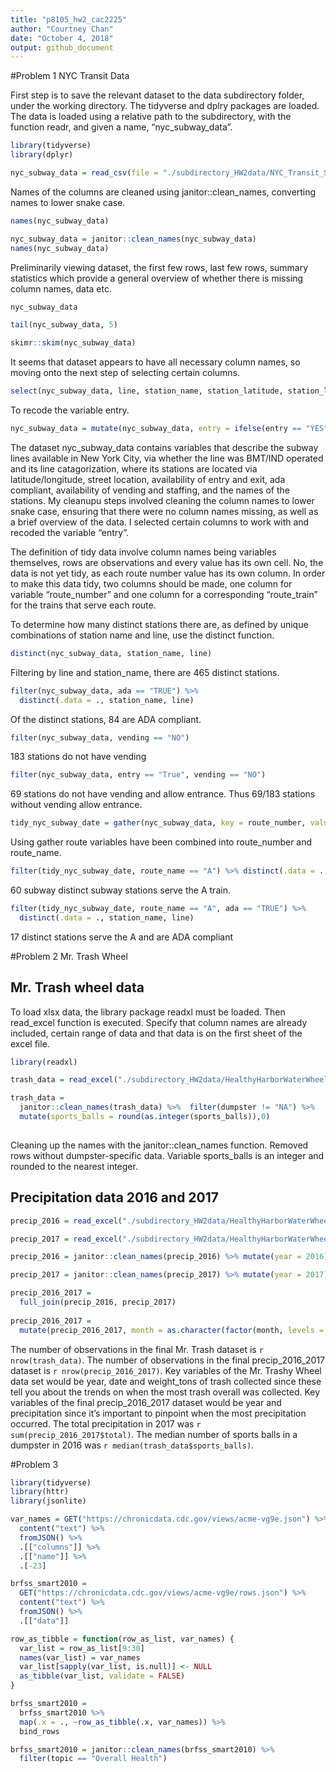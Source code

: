 ```yaml
---
title: "p8105_hw2_cac2225"
author: "Courtney Chan"
date: "October 4, 2018"
output: github_document
---
```

#Problem 1 NYC Transit Data

First step is to save the relevant dataset to the data subdirectory folder, under the working directory. The tidyverse and dplry packages are loaded. The data is loaded using a relative path to the subdirectory, with the function readr, and given a name, "nyc_subway_data".

```r
library(tidyverse)
library(dplyr)

nyc_subway_data = read_csv(file = "./subdirectory_HW2data/NYC_Transit_Subway_Entrance_And_Exit_Data.csv")
```

Names of the columns are cleaned using janitor::clean_names, converting names to lower snake case.

```r
names(nyc_subway_data)

nyc_subway_data = janitor::clean_names(nyc_subway_data)
names(nyc_subway_data)
```

Preliminarily viewing dataset, the first few rows, last few rows, summary statistics which provide a general overview of whether there is missing column names, data etc.

```r
nyc_subway_data

tail(nyc_subway_data, 5)

skimr::skim(nyc_subway_data)
```

It seems that dataset appears to have all necessary column names, so moving onto the next step of selecting certain columns.

```r
select(nyc_subway_data, line, station_name, station_latitude, station_longitude, route1:route11, entry, vending, entrance_type, ada)
```

To recode the variable entry.

```r
nyc_subway_data = mutate(nyc_subway_data, entry = ifelse(entry == "YES", "True", "False"))
```

The dataset nyc_subway_data contains variables that describe the subway lines available in New York City, via whether the line was BMT/IND operated and its line catagorization, where its stations are located via latitude/longitude, street location, availability of entry and exit, ada compliant, availability of vending and staffing, and the names of the stations. My cleanupu steps involved cleaning the column names to lower snake case, ensuring that there were no column names missing, as well as a brief overview of the data. I selected certain columns to work with and recoded the variable "entry".

The definition of tidy data involve column names being variables themselves, rows are observations and every value has its own cell. No, the data is not yet tidy, as each route number value has its own column. In order to make this data tidy, two columns should be made, one column for variable "route_number" and one column for a corresponding "route_train" for the trains that serve each route.

To determine how many distinct stations there are, as defined by unique combinations of station name and line, use the distinct function.

```r
distinct(nyc_subway_data, station_name, line)
```

Filtering by line and station_name, there are 465 distinct stations.

```r
filter(nyc_subway_data, ada == "TRUE") %>%
  distinct(.data = ., station_name, line)
```

Of the distinct stations, 84 are ADA compliant.

```r
filter(nyc_subway_data, vending == "NO")
```
183 stations do not have vending

```r
filter(nyc_subway_data, entry == "True", vending == "NO")
```
69 stations do not have vending and allow entrance. Thus 69/183 stations without vending allow entrance.

```r
tidy_nyc_subway_date = gather(nyc_subway_data, key = route_number, value = route_name, route1:route11)
```

Using gather route variables have been combined into route_number and route_name.

```r
filter(tidy_nyc_subway_date, route_name == "A") %>% distinct(.data = ., station_name, line)
```

60 subway distinct subway stations serve the A train.

```r
filter(tidy_nyc_subway_date, route_name == "A", ada == "TRUE") %>% 
  distinct(.data = ., station_name, line)
```

17 distinct stations serve the A and are ADA compliant

#Problem 2 Mr. Trash Wheel

## Mr. Trash wheel data

To load xlsx data, the library package readxl must be loaded. Then read_excel function is executed. Specify that column names are already included, certain range of data and that data is on the first sheet of the excel file.

```r
library(readxl)

trash_data = read_excel("./subdirectory_HW2data/HealthyHarborWaterWheelTotals2018-7-28.xlsx", sheet = 1, col_names = TRUE, range = "A2:N336")
```

```r
trash_data = 
  janitor::clean_names(trash_data) %>%  filter(dumpster != "NA") %>% 
  mutate(sports_balls = round(as.integer(sports_balls)),0)
 
```

Cleaning up the names with the janitor::clean_names function. Removed rows without dumpster-specific data. Variable sports_balls is an integer and rounded to the nearest integer.

## Precipitation data 2016 and 2017

```r
precip_2016 = read_excel("./subdirectory_HW2data/HealthyHarborWaterWheelTotals2018-7-28.xlsx", sheet = 5, col_names = TRUE, range = "A2:B14")

```

```r
precip_2017 = read_excel("./subdirectory_HW2data/HealthyHarborWaterWheelTotals2018-7-28.xlsx", sheet = 4, col_names = TRUE, range = "A2:B14")
```

```r
precip_2016 = janitor::clean_names(precip_2016) %>% mutate(year = 2016)

precip_2017 = janitor::clean_names(precip_2017) %>% mutate(year = 2017) 

precip_2016_2017 = 
  full_join(precip_2016, precip_2017)
       
precip_2016_2017 = 
  mutate(precip_2016_2017, month = as.character(factor(month, levels = 1:12, labels = month.name)))

```
The number of observations in the final Mr. Trash dataset is `r nrow(trash_data)`.
The number of observations in the final precip_2016_2017 dataset is `r nrow(precip_2016_2017)`.
Key variables of the Mr. Trashy Wheel data set would be year, date and weight_tons of trash collected since these tell you about the trends on when the most trash overall was collected.
Key variables of the final precip_2016_2017 dataset would be year and precipitation since it's important to pinpoint when the most precipitation occurred.
The total precipitation in 2017 was `r sum(precip_2016_2017$total)`.
The median number of sports balls in a dumpster in 2016 was `r median(trash_data$sports_balls)`.

#Problem 3

```r
library(tidyverse)
library(httr)
library(jsonlite)

var_names = GET("https://chronicdata.cdc.gov/views/acme-vg9e.json") %>%
  content("text") %>%
  fromJSON() %>% 
  .[["columns"]] %>% 
  .[["name"]] %>% 
  .[-23]

brfss_smart2010 = 
  GET("https://chronicdata.cdc.gov/views/acme-vg9e/rows.json") %>% 
  content("text") %>%
  fromJSON() %>% 
  .[["data"]]

row_as_tibble = function(row_as_list, var_names) {
  var_list = row_as_list[9:30]
  names(var_list) = var_names 
  var_list[sapply(var_list, is.null)] <- NULL
  as_tibble(var_list, validate = FALSE)
}

brfss_smart2010 = 
  brfss_smart2010 %>% 
  map(.x = ., ~row_as_tibble(.x, var_names)) %>% 
  bind_rows
```

```r
brfss_smart2010 = janitor::clean_names(brfss_smart2010) %>% 
  filter(topic == "Overall Health")
```